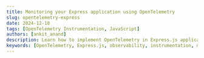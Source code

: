 ```yaml
---
title: Monitoring your Express application using OpenTelemetry
slug: opentelemetry-express
date: 2024-12-18
tags: [OpenTelemetry Instrumentation, JavaScript]
authors: [ankit_anand]
description: Learn how to implement OpenTelemetry in Express.js applications. This comprehensive guide covers setup, instrumentation, and best practices for improved monitoring.
keywords: [OpenTelemetry, Express.js, observability, instrumentation, monitoring, tracing, metrics, logs]
---
```


<head>
  <script
    type="application/ld+json"
    dangerouslySetInnerHTML={{ __html: JSON.stringify({
  "@context": "https://schema.org",
  "@type": "TechArticle",
  "headline": "Monitoring your Express application using OpenTelemetry",
  "alternativeHeadline": "Set up performance monitoring for Express apps with OpenTelemetry and SigNoz",
  "author": {
    "@type": "Person",
    "name": "Ankit Anand"
  },
  "publisher": {
    "@type": "Organization",
    "name": "SigNoz",
    "logo": {
      "@type": "ImageObject",
      "url": "https://signoz.io/img/SigNozLogo-orange.svg"
    }
  },
  "datePublished": "2024-08-10T00:00:00Z",
  "dateModified": "2024-08-10T00:00:00Z",
  "mainEntityOfPage": {
    "@type": "WebPage",
    "@id": "https://signoz.io/blog/opentelemetry-express/"
  },
  "description": "Learn how to set up monitoring for an Express application using OpenTelemetry, a vendor-agnostic instrumentation library. This guide covers installation, configuration, and visualization of telemetry data using SigNoz.",
  "keywords": "opentelemetry, opentelemetry javascript, opentelemetry express, distributed tracing, observability, express monitoring, express instrumentation, signoz",
  "articleSection": "Technology",
  "inLanguage": "en",
  "isPartOf": {
    "@type": "Blog",
    "name": "SigNoz Blog",
    "url": "https://signoz.io/blog/"
  },
  "about": [
    {
      "@type": "Thing",
      "name": "OpenTelemetry",
      "description": "An open-source observability framework for cloud-native software"
    },
    {
      "@type": "Thing",
      "name": "Express",
      "description": "A minimal and flexible Node.js web application framework"
    },
    {
      "@type": "Thing",
      "name": "Application Performance Monitoring",
      "description": "The practice of monitoring software applications to detect and diagnose performance issues"
    }
  ],
  "mentions": [
    {
      "@type": "SoftwareApplication",
      "name": "OpenTelemetry",
      "applicationCategory": "Observability Framework"
    },
    {
      "@type": "SoftwareApplication",
      "name": "Express",
      "applicationCategory": "Web Framework"
    },
    {
      "@type": "SoftwareApplication",
      "name": "SigNoz",
      "applicationCategory": "Application Performance Monitoring"
    }
  ],
  "mainEntity": {
    "@type": "HowTo",
    "name": "How to Monitor Express Application with OpenTelemetry",
    "step": [
      {
        "@type": "HowToStep",
        "name": "Install SigNoz",
        "text": "Clone the SigNoz repository and run the installation script"
      },
      {
        "@type": "HowToStep",
        "name": "Create a sample Express application",
        "text": "Set up a basic 'hello world' Express.js application"
      },
      {
        "@type": "HowToStep",
        "name": "Install OpenTelemetry packages",
        "text": "Install necessary OpenTelemetry packages for Node.js and Express"
      },
      {
        "@type": "HowToStep",
        "name": "Create tracing configuration",
        "text": "Create a tracing.js file to configure OpenTelemetry SDK"
      },
      {
        "@type": "HowToStep",
        "name": "Run the instrumented application",
        "text": "Start the Express application with OpenTelemetry instrumentation"
      },
      {
        "@type": "HowToStep",
        "name": "Visualize data in SigNoz",
        "text": "Access the SigNoz dashboard to monitor your Express application"
      }
    ]
  }
}) }}
  />
</head>

Nodejs is a popular Javascript runtime environment that executes Javascript code outside of a web browser. Express is the most popular web frameworks that sits on top of Nodejs and adds functionalities like middleware, routing, etc. to Nodejs.

<figure data-zoomable align='center'>
    <img src="/img/blog/2024/12/opentelemetry-express-cover.webp" alt="Monitor your Expressjs applications with SigNoz"/>
</figure>

You can monitor your express application using OpenTelemetry and a tracing backend of your choice. OpenTelemetry is the leading open-source standard under the Cloud Native Computing Foundation that aims to standardize the process of instrumentation across multiple languages.

In this article, we will be using [**SigNoz**](https://signoz.io/) to store and visualize the telemetry data collected by OpenTelemetry from a sample Express.js application.

Steps to get started with OpenTelemetry for an Express.js application:

- Creating a SigNoz cloud account
- Creating a sample express application
- Setting up OpenTelemetry and sending data to SigNoz
- Monitoring your Application in SigNoz

## Creating a SigNoz cloud account

SigNoz cloud is the easiest way to run SigNoz. You can sign up [**here**](https://signoz.io/teams/) for a free account and get 30 days of unlimited access to all features.

[![try-signoz-cloud-blog-cta.png](https://signoz.io/img/launch_week/try-signoz-cloud-blog-cta.png)](https://signoz.io/teams)

After you sign up and verify your email, you will be provided with details of your SigNoz cloud instance. Once you set up your password and log in, you will be greeted with the following onboarding screen.

## Creating a Sample Express Application

This section guides you through setting up a basic Express.js application, instrumenting it with OpenTelemetry, and sending telemetry data to SigNoz.

### Prerequisites

- Node.js version 12 or newer. Download the latest version of Node.js [**here**](https://nodejs.org/en/download/).

### Quick Start

To avoid manual setup, clone the [sample Express.js app repository](https://github.com/SigNoz/sample-nodejs-app), which is pre-configured with OpenTelemetry instrumentation. However, to fully understand the process, you are recommended to follow the steps below.

### Steps to Build the Application

For the sample application, let's create a basic 'hello world' express.js application.

1. **Verify Node installation**
    
    Check if Node.js is installed:
    
    ```jsx
    node - v
    ```
    
2. **Make a directory and install Express**
    
    Make a directory for your sample app on your machine. Then open up the terminal, navigate to the directory path and install Express with the following command:
    
    ```jsx
    npm i express
    ```
    
3. **Create index.js**
    
    Create a file called **`index.js`** in your directory, and with any text editor, setup your 'Hello World' file with the code below:
    
    ```jsx
    const express = require("express");
    const cors = require("cors");
    const PORT = process.env.PORT || "5555";
    const app = express();
    
    app.use(cors());
    app.use(express.json());
    
    app.all("/", (req, res) => {
      res.json({ method: req.method, message: "Hello World", ...req.body });
    });
    
    app.get("/404", (req, res) => {
      res.sendStatus(404);
    });
    
    app.listen(parseInt(PORT, 10), () => {
      console.log(`Listening for requests on http://localhost:${PORT}`);
    });
    ```
    
4. **Check if your application is working**
    
    Run your application using the command below on your terminal.
    
    ```jsx
    node index.js
    ```
    
    You can check if your app is working by visiting [**http://localhost:5555/**](http://localhost:5555/)

    <figure data-zoomable align='center'>
    <img src="/img/blog/2024/12/node-app-running.webp" alt="Express App started successfully"/>
    <figcaption><i>Express application running</i></figcaption>
    </figure>
    
    Once you are finished checking, exit the application by using **`Ctrl + C`** on your terminal.
    

## Setting up OpenTelemetry and sending data to SigNoz

SigNoz offers various [instrumentation methods](https://signoz.io/docs/instrumentation/opentelemetry-javascript/#send-traces-to-signoz-cloud) to help you send telemetry data from your application to SigNoz Cloud for comprehensive monitoring and analysis. In this tutorial, we will utilize the [No Code Automatic Instrumentation](https://signoz.io/docs/instrumentation/opentelemetry-javascript/#send-traces-directly-to-signoz-cloud---no-code-automatic-instrumentation-recommended) method, which simplifies the process by collecting telemetry data without requiring code changes.

1. **Install OpenTelemetry Packages**
    
    To enable telemetry data collection for your application, you need to install the necessary OpenTelemetry packages. Use the following commands:
    
    ```jsx
    npm install --save @opentelemetry/api
    npm install --save @opentelemetry/auto-instrumentations-node
    ```
    
    These libraries enable automatic instrumentation and interaction with the OpenTelemetry API:
    
    - **`@opentelemetry/sdk-node`** - This package provides the full OpenTelemetry SDK for Node.js including tracing and metrics.
    - **`@opentelemetry/auto-instrumentations-node`** - This module provides a simple way to initialize multiple Node instrumentations.
    - **`@opentelemetry/exporter-trace-otlp-http`** - This module provides the exporter to be used with OTLP (**`http/json`**) compatible receivers.
    
    💡 **Note**: If you run into any error, you might want to use these pinned versions of OpenTelemetry libraries used in [this](https://github.com/SigNoz/sample-nodejs-app/blob/master/package.json).
    
2. **Configure Environment Variables**
    
    To configure OpenTelemetry for your application, export the necessary environment variables. These variables define the data export settings and identify your application in SigNoz.
    
    Run the below in your terminal:
    
    ```jsx
    export OTEL_TRACES_EXPORTER="otlp"
    export OTEL_EXPORTER_OTLP_TRACES_ENDPOINT="<SIGNOZ_ENDPOINT>"
    export OTEL_NODE_RESOURCE_DETECTORS="env,host,os"
    export OTEL_SERVICE_NAME="<APP_NAME>"
    export OTEL_EXPORTER_OTLP_HEADERS="signoz-ingestion-key=<SIGNOZ_INGESTION_KEY>"
    export NODE_OPTIONS="--require @opentelemetry/auto-instrumentations-node/register"
    ```
    
    Here is a breakdown of the environment variables used:
    
    | **Variable** | **Description** |
    | --- | --- |
    | **`OTEL_TRACES_EXPORTER`** | Specifies the traces exporter. Set to `"otlp"` to use the OpenTelemetry Protocol (OTLP) for exporting trace data. |
    | **`OTEL_EXPORTER_OTLP_TRACES_ENDPOINT`** | The SigNoz ingestion URL. You should have received this URL via email after registering with SigNoz Cloud. |
    | **`OTEL_NODE_RESOURCE_DETECTORS`** | Identifies additional resource metadata such as environment, host, and OS for better trace context. |
    | **`OTEL_SERVICE_NAME`** | The name of your application. This will appear in SigNoz as the service being monitored. |
    | **`OTEL_EXPORTER_OTLP_HEADERS`** | Contains authentication headers, including your SigNoz ingestion key. |
    | **`NODE_OPTIONS`** | Configures the Node.js runtime to preload OpenTelemetry's auto-instrumentation library. |
    
    Be sure to replace `<SIGNOZ_INGESTION_KEY>` with your actual SigNoz ingestion key. If you haven't created one yet, you can follow [this guide](https://signoz.io/docs/ingestion/signoz-cloud/keys/) to generate your ingestion key.
    
    <figure data-zoomable align='center'>
    <img src="/img/blog/2024/12/variable-config.webp" alt="Variable config"/>
    <figcaption><i>Variable config</i></figcaption>
    </figure>
    
3. **Start the Application**
    
    After setting the environment variables, start your application by running:
    
    ```jsx
    node index.js
    ```
    
    You can check your application running at [**http://localhost:5555/**](http://localhost:5555/). 
    
    You need to generate some load in order to see data reported on SigNoz dashboard. Refresh the endpoint for 10-20 times, and wait for 2-3 mins.
    

## Monitoring your Application in SigNoz

[SigNoz](http://signoz.io/) is an open-source, full-stack Application Performance Management (APM) tool that simplifies the process of visualizing telemetry data, including metrics, traces, and logs. Built on OpenTelemetry, SigNoz helps you monitor, troubleshoot, and optimize the performance of your applications by providing powerful visualizations and insights into your application's behaviour and health. With its easy-to-use dashboard, SigNoz makes it effortless to capture and analyze telemetry data from your applications in real-time.

Once your application is running and has generated some traffic, you can start monitoring its performance in your SigNoz Cloud account. Navigate to the **`Services`** tab, and you should see your application listed.

<figure data-zoomable align='center'>
<img src="/img/blog/2024/12/services-tab-express.webp" alt="Express app in the list of applications"/>
<figcaption><i>Express app in the list of applications</i></figcaption>
</figure>

SigNoz provides out-of-the-box visualizations for key performance metrics, known as RED metrics:

- **Rate of Requests**: How many requests are being processed?
- **Error Rate**: The percentage of requests that result in errors.
- **Duration**: How long does each request take to process?

Click on your application listed in the Services tab to be redirected to the Metrics page. Here, you will find pre-built visualizations that provide insights into your application's performance.

<figure data-zoomable align='center'>
<img src="/img/blog/2024/12/signoz_charts_application_metrics.webp" alt="Metrics tab"/>
<figcaption><i>Measure things like application latency, requests per sec, error percentage and see your top endpoints with SigNoz</i></figcaption>
</figure>

To explore traces, navigate to the **`Traces`** tab. You can choose a particular timestamp where latency is high and investigate traces from those moments to pinpoint performance bottlenecks.

<figure data-zoomable align='center'>
<img src="/img/blog/2024/12/traces-tab-express.webp" alt="Traces tab"/>
<figcaption><i>Apply filters to analyze traces</i></figcaption>
</figure>

For further analysis, click on a trace to investigate performance issues or latency. SigNoz provides Flamegraphs that allow you to identify the root cause of latency by visualizing the time spent on each part of the request. This helps pinpoint which specific operations or services are causing delays and enables you to optimize your application's performance.

<figure data-zoomable align='center'>
<img src="/img/blog/2024/12/flamegraphs-express.webp" alt="View traces at a particular timestamp"/>
<figcaption><i>View traces at a particular timestamp</i></figcaption>
</figure>

## Conclusion

OpenTelemetry makes it very convenient to instrument your Express application. You can then use an open-source APM tool like SigNoz to analyze the performance of your app. As SigNoz offers a full-stack observability tool, you don't have to use multiple tools for your monitoring needs.

## Getting started with SigNoz

SigNoz cloud is the easiest way to run SigNoz. [**Sign up**](https://signoz.io/teams/) for a free account and get 30 days of unlimited access to all features.

[![try-signoz-cloud-blog-cta.png](https://signoz.io/img/launch_week/try-signoz-cloud-blog-cta.png)](https://signoz.io/teams)

You can also install and self-host SigNoz yourself since it is open-source. With 19,000+ GitHub stars, [**open-source SigNoz**](https://github.com/signoz/signoz) is loved by developers. Find the [**instructions**](https://signoz.io/docs/install/) to self-host SigNoz.

If you have any questions or need any help in setting things up, join our Slack community and ping us in the **`#support`** channel.

[![https://signoz.io/img/blog/common/join_slack_cta.webp](https://signoz.io/img/blog/common/join_slack_cta.webp)](https://signoz.io/docs/community/#slack)

---

If you want to read more about SigNoz 👇

[**Golang Application Monitoring with OpenTelemetry and SigNoz**](https://signoz.io/opentelemetry/go/)

[**OpenTelemetry collector - full guide**](https://signoz.io/blog/opentelemetry-collector-complete-guide/)

## FAQs

### What is OpenTelemetry, and how does it relate to Express applications?

OpenTelemetry is an open-source standard for instrumentation that allows you to collect telemetry data (logs, metrics, and traces) from your applications. For Express applications, OpenTelemetry can be used to monitor performance, track requests, and gather insights into your app's behavior.

### How do I set up OpenTelemetry for my Express application?

To set up OpenTelemetry for an Express application:

1. Install necessary OpenTelemetry packages (SDK, auto-instrumentations, and exporter).
2. Configure environment variables.
3. Run your application.

### What is SigNoz and how does it work with OpenTelemetry?

SigNoz is an open-source, full-stack Application Performance Monitoring (APM) tool. It can be used as a backend to store and visualize telemetry data collected by OpenTelemetry from your Express application. SigNoz provides dashboards for metrics, distributed tracing, and custom visualizations.

### What are the benefits of using OpenTelemetry with Express?

Benefits include:

- Standardized instrumentation across multiple languages and frameworks
- Vendor-agnostic approach, allowing you to switch between different observability backends
- Automatic instrumentation for many common libraries and frameworks
- Ability to collect detailed telemetry data for a better understanding of application performance

### How can I visualize the data collected by OpenTelemetry from my Express app?

You can visualize the data using an observability platform like SigNoz. SigNoz provides out-of-the-box visualizations for RED metrics (Rate, Error, and Duration), distributed traces, and allows you to create custom dashboards for your specific needs.

### What are RED metrics, and why are they important for monitoring Express apps?

RED metrics stand for Rate (requests per second), Error rate (percentage of failed requests), and Duration (latency of requests). These metrics are crucial for monitoring Express apps as they provide a quick overview of your application's health and performance, allowing you to identify issues rapidly.

### How does OpenTelemetry differ from other monitoring solutions for Express.js?

OpenTelemetry stands out due to its vendor-neutral, open-source nature. It provides a standardized way to instrument applications, allowing you to switch between different backends without changing your instrumentation code.

### Can OpenTelemetry be used with existing monitoring tools in my Express.js application?

Yes, OpenTelemetry is designed to work alongside existing monitoring solutions. Many popular monitoring tools offer OpenTelemetry integrations, allowing you to enhance your current setup.

### What performance impact does OpenTelemetry have on my Express.js application?

While OpenTelemetry does introduce some overhead, it's generally minimal. The impact can be further reduced by implementing sampling strategies and optimizing your instrumentation.

### How can I troubleshoot common issues when implementing OpenTelemetry in Express.js?

Common troubleshooting steps include:

- Verifying correct configuration of the SDK and exporters
- Checking for conflicting instrumentation libraries
- Ensuring proper context propagation in asynchronous code
- Reviewing logs for any OpenTelemetry-related errors or warnings